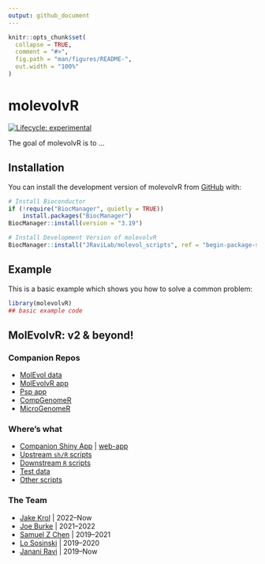 ```yaml
---
output: github_document
---
```


<!-- README.md is generated from README.Rmd. Please edit that file -->

```r
knitr::opts_chunk$set(
  collapse = TRUE,
  comment = "#>",
  fig.path = "man/figures/README-",
  out.width = "100%"
)
```

# molevolvR

<!-- badges: start -->
[![Lifecycle: experimental](https://img.shields.io/badge/lifecycle-experimental-orange.svg)](https://lifecycle.r-lib.org/articles/stages.html#experimental)
<!-- badges: end -->

The goal of molevolvR is to ...

## Installation

You can install the development version of molevolvR from [GitHub](https://github.com/) with:

``` r
# Install Bioconductor
if (!require("BiocManager", quietly = TRUE))
    install.packages("BiocManager")
BiocManager::install(version = "3.19")

# Install Development Version of molevolvR
BiocManager::install("JRaviLab/molevol_scripts", ref = "begin-package-setup", subdir = "package/MolEvolvR", auth_token = '<PersonalAccessToken>')
```

## Example

This is a basic example which shows you how to solve a common problem:

```r
library(molevolvR)
## basic example code
```

## MolEvolvR: v2 & beyond!

### Companion Repos
- [MolEvol data](https://github.com/jravilab/molevol_data/)
- [MolEvolvR app](https://github.com/jravilab/molevolvr_app/)
- [Psp app](https://github.com/jravilab/psp_app/)
- [CompGenomeR](https://github.com/jravilab/compgenomer/)
- [MicroGenomeR](https://github.com/jravilab/microgenomer/)

### Where's what
- [Companion Shiny App](https://github.com/jravilab/molevolvr_app/) | [web-app](http://jravilab.org/molevovlr)
- [Upstream `sh/R` scripts](https://github.com/jravilab/molevol_scripts/tree/master/upstream_scripts)
- [Downstream `R` scripts](https://github.com/jravilab/molevol_scripts/tree/master/R)
- [Test data](https://github.com/jravilab/molevolvr_app/tree/master/TestData)
- [Other scripts](https://github.com/jravilab/molevol_scripts/tree/master/molevol_scripts)

### The Team
- [Jake Krol](//github.com/jakekrol) | 2022–Now
- [Joe Burke](//github.com/jburke11) | 2021–2022
- [Samuel Z Chen](//github.com/samuelzornchen) | 2019–2021
- [Lo Sosinski](//github.com/lsosinski) | 2019–2020
- [Janani Ravi](//github.com/jananiravi) | 2019–Now
